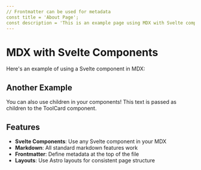 ```yaml
---
// Frontmatter can be used for metadata
const title = 'About Page';
const description = 'This is an example page using MDX with Svelte components';
---
```


# MDX with Svelte Components

Here's an example of using a Svelte component in MDX:

<ToolCard 
  title="Svelte in MDX" 
  description="This is a Svelte component rendered in MDX"
  icon="🚀"
/>

## Another Example

<ToolCard title="Another Example" icon="💡">
  You can also use children in your components! This text is passed as children to the ToolCard component.
</ToolCard>

## Features

- **Svelte Components**: Use any Svelte component in your MDX
- **Markdown**: All standard markdown features work
- **Frontmatter**: Define metadata at the top of the file
- **Layouts**: Use Astro layouts for consistent page structure